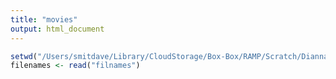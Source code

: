 ```yaml
---
title: "movies"
output: html_document
---
```


```r
setwd("/Users/smitdave/Library/CloudStorage/Box-Box/RAMP/Scratch/Dianna/pfpr_maps")
filenames <- read("filnames")
```

